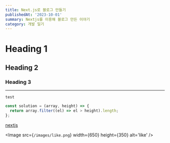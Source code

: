 ```yaml
---
title: Next.js로 블로그 만들기
publishedAt: '2023-10-01'
summary: Nextjs를 이용해 블로그 만든 이야기
category: 개발 일기
---
```


# Heading 1

## Heading 2

### Heading 3

---

`test`

```jsx
const solution = (array, height) => {
  return array.filter((el) => el > height).length;
};
```

[nextjs](https://nextjs.org/docs)

<Image src={`/images/like.png`} width={650} height={350} alt='like' />
